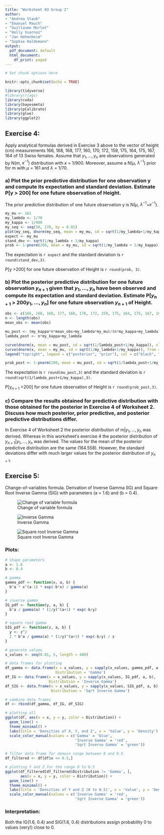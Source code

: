 ```yaml
---
title: "Worksheet 03 Group 2"
author:
- "Andrea Staub"
- "Emanuel Mauch"
- "Guillaume Morlet"
- "Holly Vuarnoz"
- "Jan Hohenheim"
- "Sophie Haldemann"
output:
  pdf_document: default
  html_document:
    df_print: paged
---
```


```r
# Set chunk options here 

knitr::opts_chunk$set(echo = TRUE)
```

```r
library(tidyverse)
#library(rjags)
library(coda)
library(bayesmeta)
library(pCalibrate)
library(glue)
library(ggplot2)
```

## Exercise 4:

Apply analytical formulas derived in Exercise 3 above to the vector of height (cm) measurements 166, 168, 168, 177, 160, 170, 172, 159, 175, 164, 175, 167, 164 of 13 Swiss females.
Assume that $y_1, . . . ,y_n$ are observations generated by N(m, $\kappa^{-1}$) distribution with $\kappa$ = 1/900. Moreover, assume a N($\mu$, $\lambda^{-1}$) prior for m with $\mu$ = 161 and $\lambda$ = 1/70.

### a) Plot the prior predictive distribution for one observation y and compute its expectation and standard deviation. Estimate P[y > 200] for one future observation of Height.

The prior predictive distribution of one future observation y is N($\mu$, $\lambda^{-1}$+$\kappa^{-1}$).

```r
my_mu <- 161
my_lambda <- 1/70
my_kappa <- 1/900
my_seq <- seq(50, 270, by = 0.01)
plot(my_seq, dnorm(my_seq, mean = my_mu, sd = sqrt(1/my_lambda+1/my_kappa)), type = "l", main = "Prior predictive distribution", xlab = "Height (cm)", ylab = "Distribution")
expect <- my_mu
stand_dev <- sqrt(1/my_lambda + 1/my_kappa)
prob <- 1-pnorm(200, mean = my_mu, sd = sqrt(1/my_lambda + 1/my_kappa))
```
The expectation is `r expect` and the standard deviation is `r round(stand_dev,3)`.

P[y >200] for one future observation of Height is `r round(prob, 3)`.

### b) Plot the posterior predictive distribution for one future observation $y_{n+1}$ given that $y_1, . . . ,y_n$ have been observed and compute its expectation and standard deviation. Estimate P[$y_{n+1}$ > 200$y_1, . . . , y_n$] for one future observation $y_{n+1}$ of Height.

```r
obs <- c(166, 168, 168, 177, 160, 170, 172, 159, 175, 164, 175, 167, 164)
n <- length(obs)
mean_obs <- mean(obs)

mu_post <- (my_kappa*n*mean_obs+my_lambda*my_mu)/(n*my_kappa+my_lambda)
lambda_post <- n*my_kappa+my_lambda

curve(dnorm(x, mean = mu_post, sd = sqrt(1/lambda_post+1/my_kappa)), xlab = "Height (cm)", ylab = "Distribution", from = 50, to = 300, lwd = 2, col = "black", ylim = c(0,0.013))
curve(dnorm(x, mean = my_mu, sd = sqrt(1/my_lambda+1/my_kappa)), from = 50, to = 300, lwd = 2, add = TRUE, col = "blue")
legend("topright", legend = c("posterior", "prior"), col = c("black", "blue"), lwd = 2)

prob_post <- 1-pnorm(200, mean = mu_post, sd = sqrt(1/lambda_post+1/my_kappa))

```
The expectation is `r round(mu_post,3)` and the standard deviation is `r round(sqrt(1/lambda_post+1/my_kappa),3)`.

P[y$_{n+1}$ >200] for one future observation of Height is `r round(prob_post,3)`.


### c) Compare the results obtained for predictive distribution with those obtained for the posterior in Exercise 4 of Worksheet 2. Discuss how much posterior, prior predictive, and posterior predictive distributions differ.

In Exercise 4 of Worksheet 2 the posterior distribution of m|$y_1, . . . ,y_n$ was derived. Whereas in this worksheet's exercise 4 the posterior distribution of $y_{n+1}|y_1, . . . , y_n$ was derived.
The values for the mean of the posterior predictive distribution are the same (164.558). However, the standard deviations differ with much larger values for the posterior distribution of $y_{n+1}$.


## Exercise 5: 
Change-of-variables formula. Derivation of Inverse Gamma (IG) and Square Root Inverse Gamma (SIG) with parameters \(a = 1.6\) and \(b = 0.4\).


![Change of variable formula](exercise5-1.jpg)

![Inverse Gamma ](exercise5-2.jpg)

![Square root Inverse Gamma](exercise5-3.jpg)


### Plots:


```r
# shape parameters
a <- 1.6
b <- 0.4

# gamma
gamma_pdf <- function(x, a, b) {
  b^a * x^(a-1) * exp(-b*x) / gamma(a)
}

# inverse gamma
IG_pdf <- function(y, a, b) {
  b^a / gamma(a) * (1/y)^(a+1) * exp(-b/y)
}

# square root gamma
SIG_pdf <- function(z, a, b) {
  y <- z^2
  2 * b^a / gamma(a) * (1/y)^(a+1) * exp(-b/y) / z
}

# generate values
x_values <- seq(0.01, 5, length = 400)

# data frames for plotting
df_gamma <- data.frame(x = x_values, y = sapply(x_values, gamma_pdf, a, b), 
                       Distribution = 'Gamma')
df_IG <- data.frame(x = x_values, y = sapply(x_values, IG_pdf, a, b), 
                    Distribution = 'Inverse Gamma')
df_SIG <- data.frame(x = x_values, y = sapply(x_values, SIG_pdf, a, b), 
                     Distribution = 'Sqrt Inverse Gamma')

# combine data frames
df <- rbind(df_gamma, df_IG, df_SIG)

# plotting all 
ggplot(df, aes(x = x, y = y, color = Distribution)) + 
  geom_line() + 
  theme_minimal() +
  labs(title = 'Densities of X, Y, and Z', x = 'Value', y = 'Density') +
  scale_color_manual(values = c('Gamma' = 'blue', 
                                'Inverse Gamma' = 'red', 
                                'Sqrt Inverse Gamma' = 'green'))

```
```r

# filter data frame for domain range between 0 and 0.5 
df_filtered <- df[df$x <= 0.5,]

# plotting Y and Z for the range 0 to 0.5
ggplot(df_filtered[df_filtered$Distribution != 'Gamma', ], 
       aes(x = x, y = y, color = Distribution)) + 
  geom_line() + 
  theme_minimal() +
  labs(title = 'Densities of Y and Z (0 to 0.5)', x = 'Value', y = 'Density') +
  scale_color_manual(values = c('Inverse Gamma' = 'red', 
                                'Sqrt Inverse Gamma' = 'green'))

```


### Interpretation:
Both the IG(1.6, 0.4) and SIG(1.6, 0.4) distributions assign probability 0 to values (very!) close to 0.
